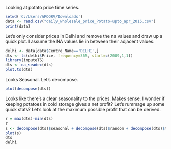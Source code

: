 Looking at potato price time series.

```{r}
setwd('C:/Users/APOORV/Downloads')
data <- read.csv("daily_wholesale_price_Potato-upto_apr_2015.csv")
print(data)
```
Let's only consider prices in Delhi and remove the na values and draw up a quick plot. I assume the NA values lie in between their adjacent values.
```{r}
delhi <- data[data$Centre_Name=='DELHI',]
dts <- ts(delhi$Price, frequency=365, start=c(2009,1,1))
library(imputeTS)
dts <- na_seadec(dts)
plot.ts(dts)

```
Looks Seasonal. Let's decompose.

```{r}
plot(decompose(dts))
```
Looks like there's a clear seasonality to the prices. Makes sense. I wonder if keeping potatoes in cold storage gives a net profit? Let's rummage up some quick stats? Let's look at the maximum possible profit that can be derived.
```{r}
r = max(dts)-min(dts)
r
s <- decompose(dts)$seasonal + decompose(dts)$random + decompose(dts)$trend - dts
plot(s)
dts
delhi
```





